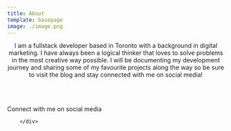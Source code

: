 ```yaml
---
title: About
template: basepage
image: ./image.png
---
```



<div style="text-align:center">
    


I am a fullstack developer based in Toronto with a background in digital marketing. I have always been a logical thinker that loves to solve problems in the most creative way possible. I will be documenting my development journey and sharing some of my favourite projects along the way so be sure to visit the blog and stay connected with me on social media!

</div>
<div className="center" style="margin-top: 12.5%">
            <p className="text-lg lg:text-xl text-color-2 pt-4 lg:pt-0">Connect with me on social media</p>
         <SocialLinks />
          
        </div>